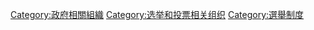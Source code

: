 [[Category:政府相關組織|Category:政府相關組織]]
[[Category:选举和投票相关组织|Category:选举和投票相关组织]]
[[Category:選舉制度|Category:選舉制度]]